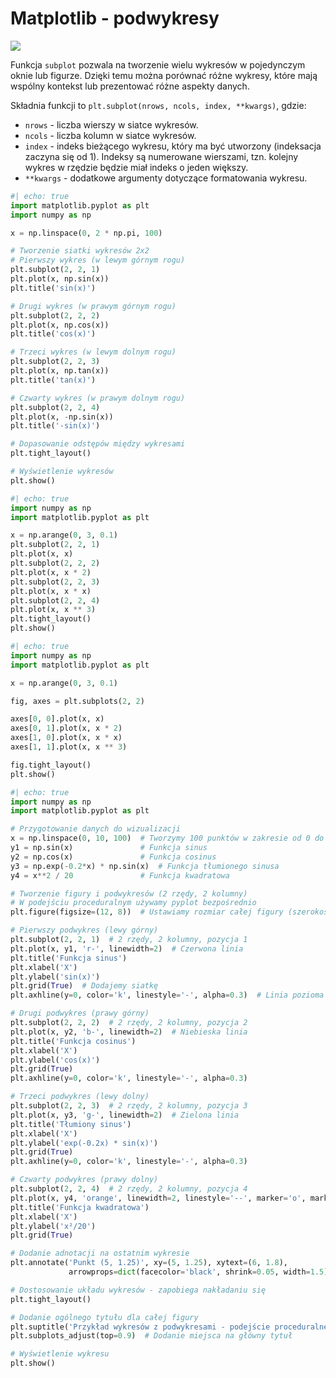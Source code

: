 # Matplotlib - podwykresy

![](m8.png)

Funkcja `subplot` pozwala na tworzenie wielu wykresów w pojedynczym oknie lub figurze. Dzięki temu można porównać różne wykresy, które mają wspólny kontekst lub prezentować różne aspekty danych.

Składnia funkcji to `plt.subplot(nrows, ncols, index, **kwargs)`, gdzie:

- `nrows` - liczba wierszy w siatce wykresów.
- `ncols` - liczba kolumn w siatce wykresów.
- `index` - indeks bieżącego wykresu, który ma być utworzony (indeksacja zaczyna się od 1). Indeksy są numerowane wierszami, tzn. kolejny wykres w rzędzie będzie miał indeks o jeden większy.
- `**kwargs` - dodatkowe argumenty dotyczące formatowania wykresu.


```python
#| echo: true
import matplotlib.pyplot as plt
import numpy as np

x = np.linspace(0, 2 * np.pi, 100)

# Tworzenie siatki wykresów 2x2
# Pierwszy wykres (w lewym górnym rogu)
plt.subplot(2, 2, 1)
plt.plot(x, np.sin(x))
plt.title('sin(x)')

# Drugi wykres (w prawym górnym rogu)
plt.subplot(2, 2, 2)
plt.plot(x, np.cos(x))
plt.title('cos(x)')

# Trzeci wykres (w lewym dolnym rogu)
plt.subplot(2, 2, 3)
plt.plot(x, np.tan(x))
plt.title('tan(x)')

# Czwarty wykres (w prawym dolnym rogu)
plt.subplot(2, 2, 4)
plt.plot(x, -np.sin(x))
plt.title('-sin(x)')

# Dopasowanie odstępów między wykresami
plt.tight_layout()

# Wyświetlenie wykresów
plt.show()

```



```python
#| echo: true
import numpy as np
import matplotlib.pyplot as plt

x = np.arange(0, 3, 0.1)
plt.subplot(2, 2, 1)
plt.plot(x, x)
plt.subplot(2, 2, 2)
plt.plot(x, x * 2)
plt.subplot(2, 2, 3)
plt.plot(x, x * x)
plt.subplot(2, 2, 4)
plt.plot(x, x ** 3)
plt.tight_layout()
plt.show()

```


```python
#| echo: true
import numpy as np
import matplotlib.pyplot as plt

x = np.arange(0, 3, 0.1)

fig, axes = plt.subplots(2, 2)

axes[0, 0].plot(x, x)
axes[0, 1].plot(x, x * 2)
axes[1, 0].plot(x, x * x)
axes[1, 1].plot(x, x ** 3)

fig.tight_layout()
plt.show()
```


```python
#| echo: true
import numpy as np
import matplotlib.pyplot as plt

# Przygotowanie danych do wizualizacji
x = np.linspace(0, 10, 100)  # Tworzymy 100 punktów w zakresie od 0 do 10
y1 = np.sin(x)               # Funkcja sinus
y2 = np.cos(x)               # Funkcja cosinus
y3 = np.exp(-0.2*x) * np.sin(x)  # Funkcja tłumionego sinusa
y4 = x**2 / 20               # Funkcja kwadratowa

# Tworzenie figury i podwykresów (2 rzędy, 2 kolumny)
# W podejściu proceduralnym używamy pyplot bezpośrednio
plt.figure(figsize=(12, 8))  # Ustawiamy rozmiar całej figury (szerokość, wysokość w calach)

# Pierwszy podwykres (lewy górny)
plt.subplot(2, 2, 1)  # 2 rzędy, 2 kolumny, pozycja 1
plt.plot(x, y1, 'r-', linewidth=2)  # Czerwona linia
plt.title('Funkcja sinus')
plt.xlabel('X')
plt.ylabel('sin(x)')
plt.grid(True)  # Dodajemy siatkę
plt.axhline(y=0, color='k', linestyle='-', alpha=0.3)  # Linia pozioma na y=0

# Drugi podwykres (prawy górny)
plt.subplot(2, 2, 2)  # 2 rzędy, 2 kolumny, pozycja 2
plt.plot(x, y2, 'b-', linewidth=2)  # Niebieska linia
plt.title('Funkcja cosinus')
plt.xlabel('X')
plt.ylabel('cos(x)')
plt.grid(True)
plt.axhline(y=0, color='k', linestyle='-', alpha=0.3)

# Trzeci podwykres (lewy dolny)
plt.subplot(2, 2, 3)  # 2 rzędy, 2 kolumny, pozycja 3
plt.plot(x, y3, 'g-', linewidth=2)  # Zielona linia
plt.title('Tłumiony sinus')
plt.xlabel('X')
plt.ylabel('exp(-0.2x) * sin(x)')
plt.grid(True)
plt.axhline(y=0, color='k', linestyle='-', alpha=0.3)

# Czwarty podwykres (prawy dolny)
plt.subplot(2, 2, 4)  # 2 rzędy, 2 kolumny, pozycja 4
plt.plot(x, y4, 'orange', linewidth=2, linestyle='--', marker='o', markevery=10, markersize=5)
plt.title('Funkcja kwadratowa')
plt.xlabel('X')
plt.ylabel('x²/20')
plt.grid(True)

# Dodanie adnotacji na ostatnim wykresie
plt.annotate('Punkt (5, 1.25)', xy=(5, 1.25), xytext=(6, 1.8),
             arrowprops=dict(facecolor='black', shrink=0.05, width=1.5))

# Dostosowanie układu wykresów - zapobiega nakładaniu się
plt.tight_layout()

# Dodanie ogólnego tytułu dla całej figury
plt.suptitle('Przykład wykresów z podwykresami - podejście proceduralne', fontsize=16)
plt.subplots_adjust(top=0.9)  # Dodanie miejsca na główny tytuł

# Wyświetlenie wykresu
plt.show()
```